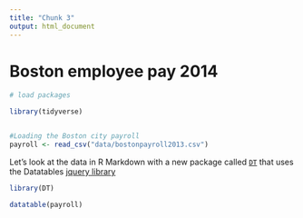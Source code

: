 ---
title: "Chunk 3"
output: html_document
---

# Boston employee pay 2014

```{r loading, warning=F, message=F, echo=FALSE}

# load packages

library(tidyverse)


#Loading the Boston city payroll
payroll <- read_csv("data/bostonpayroll2013.csv")
```

Let's look at the data in R Markdown with a new package called [`DT`](https://rstudio.github.io/DT/) that uses the Datatables [jquery library](https://datatables.net/)

```{r display_data, warning=F, echo=F}

library(DT)

datatable(payroll)

```
